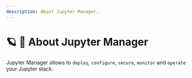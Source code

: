 ```yaml
---
description: About Jupyter Manager.
---
```


# 🪐 💁 About Jupyter Manager

Jupyter Manager allows to `deploy`, `configure`, `secure`, `monitor` and `operate` your Jupyter stack.
